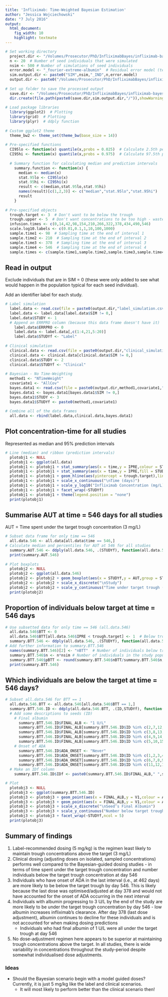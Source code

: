 ```yaml
---
title: 'Infliximab: Time-Weighted Bayesian Estimation'
author: "Jessica Wojciechowski"
date: "7 July 2016"
output: 
  html_document: 
    fig_width: 10
    highlight: textmate
---
```


```r
# Set working directory
  project.dir <- "/Volumes/Prosecutor/PhD/InfliximabBayes/infliximab-bayes/Project/"
  n <- 20  # Number of seed individuals that were simulated
  nsim <- 500 # Number of simulations of seed individuals
  error.model <- "_fourier-extreme-albumin"  # Residual error model (testing proportional and log-normal)
  sim.output.dir <- paste0("SIM",nsim,"_IND",n,error.model)
  output.dir <- paste0("/Volumes/Prosecutor/PhD/InfliximabBayes/infliximab-output/",sim.output.dir,"/")
  
# Set up folder to save the processed output
  save.dir <- "/Volumes/Prosecutor/PhD/InfliximabBayes/infliximab-bayes-plots/"
  dir.create(file.path(paste0(save.dir,sim.output.dir,"/")),showWarnings = FALSE)
  
# Load package libraries
  library(ggplot2)  # Plotting
  library(grid)  # Plotting
  library(plyr)  # ddply function
  
# Custom ggplot2 theme
  theme_bw2 <- theme_set(theme_bw(base_size = 14))  
  
# Pre-specified functions
  CI95lo <- function(x) quantile(x,probs = 0.025)  # Calculate 2.5th percentile
  CI95hi <- function(x) quantile(x,probs = 0.975)  # Calculate 97.5th percentile
  
  # Summary function for calculating median and prediction intervals
    summary.function <- function(x) {
      median <- median(x)
      stat.95lo <- CI95lo(x)
      stat.95hi <- CI95hi(x)
      result <- c(median,stat.95lo,stat.95hi)
      names(result)[c(1,2,3)] <- c("median","stat.95lo","stat.95hi")
      result
    }
  
# Pre-specified objects
  trough.target <- 3  # Don't want to be below the trough
  trough.upper <- 5  # Don't want concentrations to be too high - waste of drug
  infusion.times <- c(0,14,42,98,154,210,266,322,378,434,490,546)
  scale.log10.labels <- c(0.01,0.1,1,10,100,1000)
  sample.time1 <- 98  # Sampling time at the end of interval 1
  sample.time2 <- 210  # Sampling time at the end of interval 2
  sample.time3 <- 378  # Sampling time at the end of interval 3
  sample.time4 <- 546  # Sampling time at the end of interval 4
  sample.times <- c(sample.time1,sample.time2,sample.time3,sample.time4)
```

## Read in output

Exclude individuals that are in SIM = 0 (these were only added to see what would happen in the population typical for each seed individual).

Add an identifier label for each study.

```r
# Label simulation
  label.data <- read.csv(file = paste0(output.dir,"label_simulation.csv"))
  label.data <- label.data[label.data$SIM != 0,]
  label.data$STUDY <- 1
  # Append an ERRPRO column (because this data frame doesn't have it)
    label.data$ERRPRO <- 0
    label.data <- label.data[,c(1:4,21,5:20)]
    label.data$STUDYf <- "Label"
  
# Clinical simulation
  clinical.data <- read.csv(file = paste0(output.dir,"clinical_simulation.csv"))
  clinical.data <- clinical.data[clinical.data$SIM != 0,]
  clinical.data$STUDY <- 2
  clinical.data$STUDYf <- "Clinical"
  
# Bayesian - No Time-Weighting
  method1 <- "NTimeWeight"
  covariate1 <- "AllCov"
  bayes.data1 <- read.csv(file = paste0(output.dir,method1,covariate1,"/",method1,covariate1,"_optimise_bayes_simulation.csv"))
  bayes.data1 <- bayes.data1[bayes.data1$SIM != 0,]    
  bayes.data1$STUDY <- 3
  bayes.data1$STUDYf <- paste0(method1,covariate1)
  
# Combine all of the data frames
  all.data <- rbind(label.data,clinical.data,bayes.data1)
```

## Plot concentration-time for all studies

Represented as median and 95% prediction intervals

```r
# Line (median) and ribbon (prediction intervals)
  plotobj1 <- NULL
  plotobj1 <- ggplot(all.data)
  plotobj1 <- plotobj1 + stat_summary(aes(x = time,y = IPRE,colour = STUDYf),geom = "line",fun.y = median)
  plotobj1 <- plotobj1 + stat_summary(aes(x = time,y = IPRE,fill = STUDYf),geom = "ribbon",fun.ymin = "CI95lo",fun.ymax = "CI95hi",alpha = 0.3)
  plotobj1 <- plotobj1 + geom_hline(aes(yintercept = trough.target),linetype = "dashed")
  plotobj1 <- plotobj1 + scale_x_continuous("\nTime (days)")
  plotobj1 <- plotobj1 + scale_y_log10("Infliximab Concentration (mg/L)",breaks = scale.log10.labels,labels = scale.log10.labels)
  plotobj1 <- plotobj1 + facet_wrap(~STUDYf)
  plotobj1 <- plotobj1 + theme(legend.position = "none")
  print(plotobj1)
```

## Summarise AUT at time = 546 days for all studies

AUT = Time spent under the target trough concentration (3 mg/L)

```r
# Subset data frame for only time == 546
  all.data.546 <- all.data[all.data$time == 546,]
# Calculate median and percentiles for AUT at 546 for all studies
  summary.AUT.546 <- ddply(all.data.546, .(STUDYf), function(all.data.546) summary.function(all.data.546$AUT))
  print(summary.AUT.546)
  
# Plot boxplots
  plotobj2 <- NULL
  plotobj2 <- ggplot(all.data.546)
  plotobj2 <- plotobj2 + geom_boxplot(aes(x = STUDYf,y = AUT,group = STUDYf),outlier.shape = NA)
  plotobj2 <- plotobj2 + scale_x_discrete("\nStudy")
  plotobj2 <- plotobj2 + scale_y_continuous("Time under target trough (days)\n")
  print(plotobj2)
```

## Proportion of individuals below target at time = 546 days

```r
# Use subsetted data for only time == 546 (all.data.546)
  all.data.546$BTT <- 0
  all.data.546$BTT[all.data.546$IPRE < trough.target] <- 1  # Below trough target (BTT) == 1 for IPRE < 3
  summary.BTT.546 <- ddply(all.data.546, .(STUDYf), function(all.data.546) sum(all.data.546$BTT))
# Add further information to summary.BTT.546
  names(summary.BTT.546)[2] <- "nBTT"  # Number of individuals below trough target
  summary.BTT.546$n <- n*nsim # Number of individuals in the study population
  summary.BTT.546$pBTT <- round(summary.BTT.546$nBTT/summary.BTT.546$n,digits = 3)  # Proportion of individuals BTT
  print(summary.BTT.546)
```

## Which individuals are below the target at time = 546 days?

```r
# Subset all.data.546 for BTT == 1
  all.data.546.BTT <- all.data.546[all.data.546$BTT == 1,]
  summary.BTT.546.ID <- ddply(all.data.546.BTT, .(ID,STUDYf), function(all.data.546.BTT) sum(all.data.546.BTT$BTT))
  # Add some descriptions to seeds (ID)
    # Final albumin
      summary.BTT.546.ID$FINAL_ALB <- "1 U/L"
      summary.BTT.546.ID$FINAL_ALB[summary.BTT.546.ID$ID %in% c(2,7,12,17)] <- "3 U/L"
      summary.BTT.546.ID$FINAL_ALB[summary.BTT.546.ID$ID %in% c(3,8,13,18)] <- "4 U/L"
      summary.BTT.546.ID$FINAL_ALB[summary.BTT.546.ID$ID %in% c(4,9,14,19)] <- "5 U/L"
      summary.BTT.546.ID$FINAL_ALB[summary.BTT.546.ID$ID %in% c(5,10,15,20)] <- "7 U/L"      
    # Onset of ADA
      summary.BTT.546.ID$ADA_ONSET <- "Never"
      summary.BTT.546.ID$ADA_ONSET[summary.BTT.546.ID$ID %in% c(1,2,3,4,5)] <- "154 days"
      summary.BTT.546.ID$ADA_ONSET[summary.BTT.546.ID$ID %in% c(6,7,8,9,10)] <- "294 days"
      summary.BTT.546.ID$ADA_ONSET[summary.BTT.546.ID$ID %in% c(11,12,13,14,15)] <- "462 days"
  # Make an IDf column
    summary.BTT.546.ID$IDf <- paste0(summary.BTT.546.ID$FINAL_ALB," ",summary.BTT.546.ID$ADA_ONSET)  

# Plot 
  plotobj3 <- NULL
  plotobj3 <- ggplot(summary.BTT.546.ID)
  plotobj3 <- plotobj3 + geom_point(aes(x = FINAL_ALB,y = V1,colour = ADA_ONSET),size = 4,alpha = 0.3)
  plotobj3 <- plotobj3 + geom_point(aes(x = FINAL_ALB,y = V1,colour = ADA_ONSET),size = 4,shape = 1)  
  plotobj3 <- plotobj3 + scale_x_discrete("\nSeed's Final Albumin")
  plotobj3 <- plotobj3 + scale_y_continuous("Number below target trough (time = 546)\n")
  plotobj3 <- plotobj3 + facet_wrap(~STUDYf,ncol = 5)
  print(plotobj3)
```

## Summary of findings

1.  Label-recommended dosing (5 mg/kg) is the regimen least likely to maintain trough concentrations above the target (3 mg/L)
2.  Clinical dosing (adjusting doses on isolated, sampled concentrations) performs well compared to the Bayesian-guided dosing studies - in terms of time spent under the target trough concentration and number individuals below the target trough concentration at day 546
3.  Individuals who have onset of ADA in the last interval (i.e., at 462 days) are more likely to be below the target trough by day 546.  This is likely because the last dose was optimised/adjusted at day 378 and would not have accounted for the onset of ADA occurring in the next interval
4.  Individuals with albumin progressing to 3 U/L by the end of the study are more likely to be under the target trough concentration by day 546 - low albumin increases infliximab's clearance.  After day 378 (last dose adjustment), albumin continues to decline for these individuals and is not accounted for when making dosing predictions
    + Individuals who had final albumin of 1 U/L were all under the target trough at day 546
5.  No dose-adjustment regimen here appears to be superior at maintaining trough concentrations above the target.  In all studies, there is wide variability in concentrations throughout the study-period despite somewhat individualised dose adjustments.

### Ideas

* Should the Bayesian scenario begin with a model guided doses? Currently, it is just 5 mg/kg like the label and clinical scenarios.
    + It will most likely to perform better than the clinical scenario then!